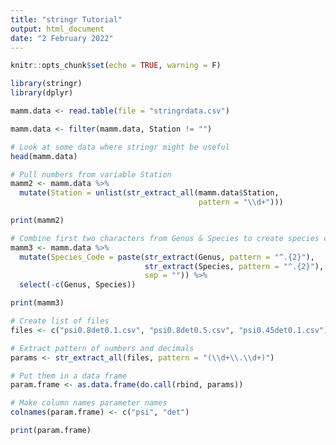 ```yaml
---
title: "stringr Tutorial"
output: html_document
date: "2 February 2022"
---
```


```r
knitr::opts_chunk$set(echo = TRUE, warning = F)
```

```r
library(stringr)
library(dplyr)

mamm.data <- read.table(file = "stringrdata.csv")

mamm.data <- filter(mamm.data, Station != "")
```

```r
# Look at some data where stringr might be useful
head(mamm.data)
```

```r
# Pull numbers from variable Station
mamm2 <- mamm.data %>%
  mutate(Station = unlist(str_extract_all(mamm.data$Station, 
                                          pattern = "\\d+")))

print(mamm2)
```

```r
# Combine first two characters from Genus & Species to create species code
mamm3 <- mamm.data %>%
  mutate(Species_Code = paste(str_extract(Genus, pattern = "^.{2}"),
                              str_extract(Species, pattern = "^.{2}"),
                              sep = "")) %>%
  select(-c(Genus, Species))

print(mamm3)
```

```r
# Create list of files
files <- c("psi0.8det0.1.csv", "psi0.8det0.5.csv", "psi0.45det0.1.csv")

# Extract pattern of numbers and decimals
params <- str_extract_all(files, pattern = "(\\d+\\.\\d+)")

# Put them in a data frame
param.frame <- as.data.frame(do.call(rbind, params))

# Make column names parameter names
colnames(param.frame) <- c("psi", "det")

print(param.frame)
```
